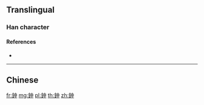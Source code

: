 {{character info/new}}
{{also|鍾}}
==Translingual==

===Han character===
{{Han char|rn=167|rad=金|as=04|sn=12|four=|canj=CL|ids=⿰金中}}

====References====
* {{Han ref|kx=1299.191|dkj=40249|hdz=64176.060|uh=9221|ud=37409}}

----

==Chinese==
{{zh-see|鍾|v}}

[[fr:鈡]]
[[mg:鈡]]
[[pl:鈡]]
[[th:鈡]]
[[zh:鈡]]